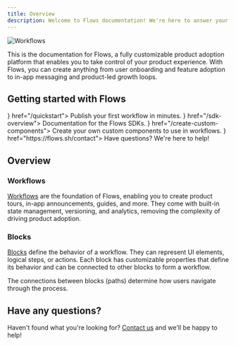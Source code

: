 ```yaml
---
title: Overview
description: Welcome to Flows documentation! We're here to answer your questions.
---
```



![Workflows](/workflows/main.png)

This is the documentation for Flows, a fully customizable product adoption platform that enables you to take control of your product experience. With Flows, you can create anything from user onboarding and feature adoption to in-app messaging and product-led growth loops.

## Getting started with Flows

<Cards>
  <Card title="Quickstart guide" icon={<Start16 />} href="/quickstart">
    Publish your first workflow in minutes.
  </Card>
  <Card title="Flows SDK" icon={<Code16 />} href="/sdk-overview">
    Documentation for the Flows SDKs.
  </Card>
  <Card title="Custom components" icon={<Component16 />} href="/create-custom-components">
    Create your own custom components to use in workflows.
  </Card>
  <Card title="Contact us" icon={<Question16 />} href="https://flows.sh/contact">
    Have questions? We're here to help!
  </Card>

</Cards>

## Overview

### Workflows

[Workflows](/workflows/overview) are the foundation of Flows, enabling you to create product tours, in-app announcements, guides, and more. They come with built-in state management, versioning, and analytics, removing the complexity of driving product adoption.

### Blocks

[Blocks](/blocks-overview) define the behavior of a workflow. They can represent UI elements, logical steps, or actions. Each block has customizable properties that define its behavior and can be connected to other blocks to form a workflow.

The connections between blocks (paths) determine how users navigate through the process.

## Have any questions?

Haven't found what you're looking for? [Contact us](https://flows.sh/contact) and we'll be happy to help!
